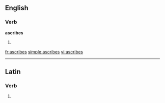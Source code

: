 ==English==

===Verb===
'''ascribes'''

# {{third-person singular of|[[ascribe]]}}

[[fr:ascribes]]
[[simple:ascribes]]
[[vi:ascribes]]

----
==Latin==

===Verb===
{{la-verb-form|āscrībēs}}

# {{conjugation of|ascribo|āscrībō|2|s|fut|act|ind|lang=la}}
{{count page|[[Wiktionary:Page count]]}}
{{rfc-auto}}